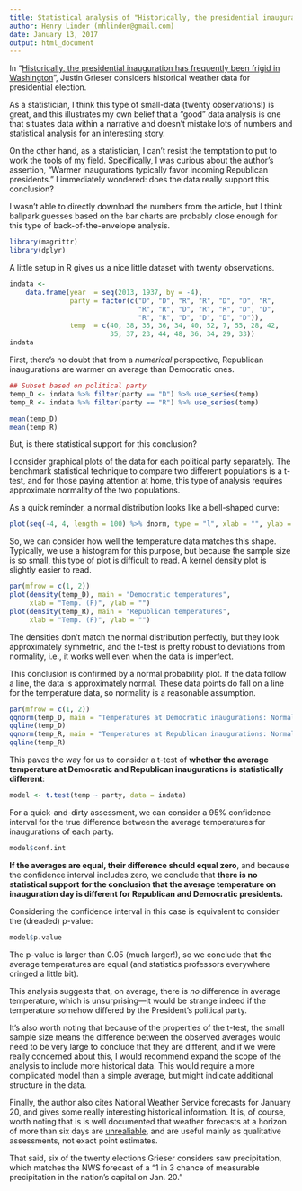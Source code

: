 ```yaml
---
title: Statistical analysis of "Historically, the presidential inauguration has frequently been frigid in Washington"
author: Henry Linder (mhlinder@gmail.com)
date: January 13, 2017
output: html_document
---
```


In
"[Historically, the presidential inauguration has frequently been frigid in Washington](https://www.washingtonpost.com/news/capital-weather-gang/wp/2017/01/10/historically-the-presidential-inauguration-has-been-a-frigid-day-in-washington-d-c/)",
Justin Grieser considers historical weather data for presidential
election.

As a statistician, I think this type of small-data (twenty
observations!) is great, and this illustrates my own belief that a
"good" data analysis is one that situates data within a narrative and
doesn't mistake lots of numbers and statistical analysis for an
interesting story.

On the other hand, as a statistician, I can't resist the temptation to
put to work the tools of my field. Specifically, I was curious about
the author's assertion, "Warmer inaugurations typically favor incoming
Republican presidents." I immediately wondered: does the data really
support this conclusion?

I wasn't able to directly download the numbers from the article, but I
think ballpark guesses based on the bar charts are probably close
enough for this type of back-of-the-envelope analysis.


```r
library(magrittr)
library(dplyr)
```

A little setup in R gives us a nice little dataset with twenty observations.

```r
indata <-
    data.frame(year  = seq(2013, 1937, by = -4),
               party = factor(c("D", "D", "R", "R", "D", "D", "R",
                                "R", "R", "D", "R", "R", "D", "D",
                                "R", "R", "D", "D", "D", "D")),
               temp  = c(40, 38, 35, 36, 34, 40, 52, 7, 55, 28, 42,
                         35, 37, 23, 44, 48, 36, 34, 29, 33))
indata
```

First, there's no doubt that from a *numerical* perspective,
Republican inaugurations are warmer on average than Democratic ones.

```r
## Subset based on political party
temp_D <- indata %>% filter(party == "D") %>% use_series(temp)
temp_R <- indata %>% filter(party == "R") %>% use_series(temp)

mean(temp_D)
mean(temp_R)
```

But, is there statistical support for this conclusion?

I consider graphical plots of the data for each political party
separately.  The benchmark statistical technique to compare two
different populations is a t-test, and for those paying attention at
home, this type of analysis requires approximate normality of the two
populations.

As a quick reminder, a normal distribution looks like a bell-shaped curve:

```r
plot(seq(-4, 4, length = 100) %>% dnorm, type = "l", xlab = "", ylab = "", main = "")
```

So, we can consider how well the temperature data matches this
shape. Typically, we use a histogram for this purpose, but because the
sample size is so small, this type of plot is difficult to read. A
kernel density plot is slightly easier to read.

```r
par(mfrow = c(1, 2))
plot(density(temp_D), main = "Democratic temperatures",
     xlab = "Temp. (F)", ylab = "")
plot(density(temp_R), main = "Republican temperatures",
     xlab = "Temp. (F)", ylab = "")
```

The densities don't match the normal distribution perfectly, but they
look approximately symmetric, and the t-test is pretty robust to
deviations from normality, i.e., it works well even when the data
is imperfect.

This conclusion is confirmed by a normal probability plot. If the data
follow a line, the data is approximately normal. These data points do
fall on a line for the temperature data, so normality is a reasonable assumption.

```r
par(mfrow = c(1, 2))
qqnorm(temp_D, main = "Temperatures at Democratic inaugurations: Normal probability plot")
qqline(temp_D)
qqnorm(temp_R, main = "Temperatures at Republican inaugurations: Normal probability plot")
qqline(temp_R)
```

This paves the way for us to consider a t-test of **whether the
average temperature at Democratic and Republican inaugurations is
statistically different**:

```r
model <- t.test(temp ~ party, data = indata)
```

For a quick-and-dirty assessment, we can consider a 95% confidence
interval for the true difference between the average temperatures for
inaugurations of each party.

```r
model$conf.int
```

**If the averages are equal, their difference should equal zero**, and
because the confidence interval includes zero, we conclude that
**there is no statistical support for the conclusion that the average
temperature on inauguration day is different for Republican and
Democratic presidents.**

Considering the confidence interval in this case is equivalent to
consider the (dreaded) p-value:

```r
model$p.value
```

The p-value is larger than 0.05 (much larger!), so we conclude that
the average temperatures are equal (and statistics professors
everywhere cringed a little bit).

This analysis suggests that, on average, there is *no* difference in
average temperature, which is unsurprising---it would be strange
indeed if the temperature somehow differed by the President's
political party.

It's also worth noting that because of the properties of the t-test,
the small sample size means the difference between the observed
averages would need to be very large to conclude that they are
different, and if we were really concerned about this, I would
recommend expand the scope of the analysis to include more historical
data. This would require a more complicated model than a simple
average, but might indicate additional structure in the data.

Finally, the author also cites National Weather Service forecasts for
January 20, and gives some really interesting historical
information. It is, of course, worth noting that is is well documented
that weather forecasts at a horizon of more than six days
are
[unrealiable](http://www.nws.noaa.gov/ost/climate/STIP/RServices/huq_032509.htm),
and are useful mainly as qualitative assessments, not exact point
estimates.

That said, six of the twenty elections Grieser considers saw
precipitation, which matches the NWS forecast of a "1 in 3 chance of
measurable precipitation in the nation's capital on Jan. 20."

